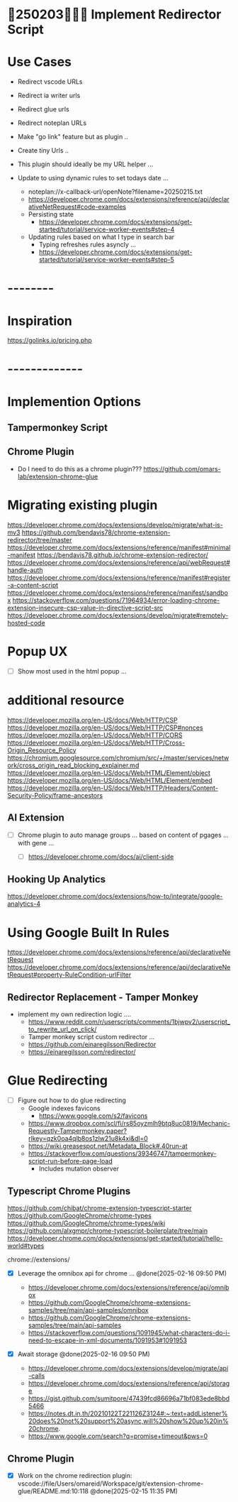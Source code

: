 # 🏡250203👨🏻‍💻 Implement Redirector Script

# Use Cases 
* Redirect vscode URLs
* Redirect ia writer urls 
* Redirect glue urls
* Redirect noteplan URLs
* Make "go link" feature but as plugin ..
* Create tiny Urls ..
* This plugin should ideally be my URL helper ...

* Update to using dynamic rules to set todays date ... 
	* noteplan://x-callback-url/openNote?filename=20250215.txt
	* https://developer.chrome.com/docs/extensions/reference/api/declarativeNetRequest#code-examples
	* Persisting state 
		* https://developer.chrome.com/docs/extensions/get-started/tutorial/service-worker-events#step-4
	* Updating rules based on what I type in search bar
		* Typing refreshes rules asyncly ...
		* https://developer.chrome.com/docs/extensions/get-started/tutorial/service-worker-events#step-5

# --------
# Inspiration
https://golinks.io/pricing.php
# -------------
# Implemention Options
## Tampermonkey Script

## Chrome Plugin
* Do I need to do this as a chrome plugin???
https://github.com/omars-lab/extension-chrome-glue

# Migrating existing plugin
https://developer.chrome.com/docs/extensions/develop/migrate/what-is-mv3
https://github.com/bendavis78/chrome-extension-redirector/tree/master
https://developer.chrome.com/docs/extensions/reference/manifest#minimal-manifest
https://bendavis78.github.io/chrome-extension-redirector/
https://developer.chrome.com/docs/extensions/reference/api/webRequest#handle-auth
https://developer.chrome.com/docs/extensions/reference/manifest#register-a-content-script
https://developer.chrome.com/docs/extensions/reference/manifest/sandbox
https://stackoverflow.com/questions/71964934/error-loading-chrome-extension-insecure-csp-value-in-directive-script-src
https://developer.chrome.com/docs/extensions/develop/migrate#remotely-hosted-code


# Popup UX
* [ ] Show most used in the html popup ...

# additional resource
https://developer.mozilla.org/en-US/docs/Web/HTTP/CSP
https://developer.mozilla.org/en-US/docs/Web/HTTP/CSP#nonces
https://developer.mozilla.org/en-US/docs/Web/HTTP/CORS
https://developer.mozilla.org/en-US/docs/Web/HTTP/Cross-Origin_Resource_Policy
https://chromium.googlesource.com/chromium/src/+/master/services/network/cross_origin_read_blocking_explainer.md
https://developer.mozilla.org/en-US/docs/Web/HTML/Element/object
https://developer.mozilla.org/en-US/docs/Web/HTML/Element/embed
https://developer.mozilla.org/en-US/docs/Web/HTTP/Headers/Content-Security-Policy/frame-ancestors


## AI Extension 
* [ ] Chrome plugin to auto manage groups ... based on content of pgages ... with gene ...
	* [ ] https://developer.chrome.com/docs/ai/client-side


## Hooking Up Analytics
https://developer.chrome.com/docs/extensions/how-to/integrate/google-analytics-4

# Using Google Built In Rules
https://developer.chrome.com/docs/extensions/reference/api/declarativeNetRequest
https://developer.chrome.com/docs/extensions/reference/api/declarativeNetRequest#property-RuleCondition-urlFilter

## Redirector Replacement - Tamper Monkey
* implement my own redirection logic ....
	* https://www.reddit.com/r/userscripts/comments/1bjwpv2/userscript_to_rewrite_url_on_click/
	* Tamper monkey script custom redirector ...
	* https://github.com/einaregilsson/Redirector
	* https://einaregilsson.com/redirector/

# Glue Redirecting
* [ ] Figure out how to do glue redirecting
	* Google indexes favicons
		* https://www.google.com/s2/favicons
	* https://www.dropbox.com/scl/fi/rs85oyzmlh9btq8uc0819/Mechanic-Requestly-Tampermonkey.paper?rlkey=qzk0oa4qlb8os1zlw21u8k4xi&dl=0
	* https://wiki.greasespot.net/Metadata_Block#.40run-at
	* https://stackoverflow.com/questions/39346747/tampermonkey-script-run-before-page-load
		* Includes mutation observer 


## Typescript Chrome Plugins
https://github.com/chibat/chrome-extension-typescript-starter
https://github.com/GoogleChrome/chrome-types
https://github.com/GoogleChrome/chrome-types/wiki
https://github.com/alxgmpr/chrome-typescript-boilerplate/tree/main
https://developer.chrome.com/docs/extensions/get-started/tutorial/hello-world#types



chrome://extensions/

* [x] Leverage the omnibox api for chrome ... @done(2025-02-16 09:50 PM)
	* https://developer.chrome.com/docs/extensions/reference/api/omnibox
	* https://github.com/GoogleChrome/chrome-extensions-samples/tree/main/api-samples/omnibox
	* https://github.com/GoogleChrome/chrome-extensions-samples/tree/main/api-samples
	* https://stackoverflow.com/questions/1091945/what-characters-do-i-need-to-escape-in-xml-documents/1091953#1091953

* [x] Await storage @done(2025-02-16 09:50 PM)
	* https://developer.chrome.com/docs/extensions/develop/migrate/api-calls
	* https://developer.chrome.com/docs/extensions/reference/api/storage
	* https://gist.github.com/sumitpore/47439fcd86696a71bf083ede8bbd5466
	* https://notes.dt.in.th/20210122T221126Z3124#:~:text=addListener%20does%20not%20support%20async,will%20show%20up%20in%20chrome.
	* https://www.google.com/search?q=promise+timeout&pws=0

## Chrome Plugin 
* [x] Work on the chrome redirection plugin: vscode://file/Users/omareid/Workspace/git/extension-chrome-glue/README.md:10:118 @done(2025-02-15 11:35 PM)
